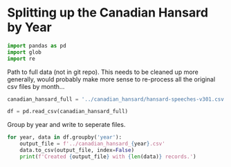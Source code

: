 # Splitting up the Canadian Hansard by Year

```python
import pandas as pd
import glob
import re
```

Path to full data (not in git repo). This needs to be cleaned up more generally, would probably make more sense to re-process all the original csv files by month...

```python
canadian_hansard_full = '../canadian_hansard/hansard-speeches-v301.csv'
```


```python
df = pd.read_csv(canadian_hansard_full)
```

Group by year and write to seperate files.

```python
for year, data in df.groupby('year'):
    output_file = f'../canadian_hansard_{year}.csv'
    data.to_csv(output_file, index=False)
    print(f'Created {output_file} with {len(data)} records.')
```
